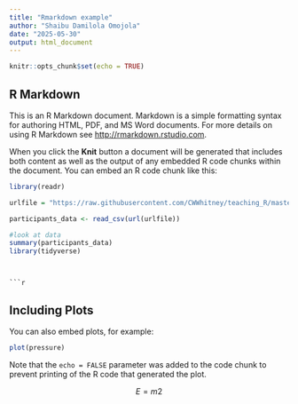 ```yaml
---
title: "Rmarkdown example"
author: "Shaibu Damilola Omojola"
date: "2025-05-30"
output: html_document
---
```


```r
knitr::opts_chunk$set(echo = TRUE)
```

## R Markdown

This is an R Markdown document. Markdown is a simple formatting syntax for authoring HTML, PDF, and MS Word documents. For more details on using R Markdown see <http://rmarkdown.rstudio.com>.

When you click the **Knit** button a document will be generated that includes both content as well as the output of any embedded R code chunks within the document. You can embed an R code chunk like this:

```r
library(readr)

urlfile = "https://raw.githubusercontent.com/CWWhitney/teaching_R/master/participants_data.csv"

participants_data <- read_csv(url(urlfile))

#look at data
summary(participants_data)
library(tidyverse)
```

```


```r
```

## Including Plots

You can also embed plots, for example:

```r
plot(pressure)
```





Note that the `echo = FALSE` parameter was added to the code chunk to prevent printing of the R code that generated the plot.

$$
E=m2
$$